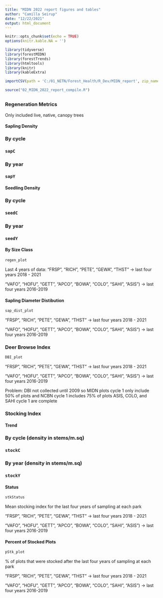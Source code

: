 ```yaml
---
title: "MIDN 2022 report figures and tables"
author: "Camilla Seirup"
date: "12/22/2021"
output: html_document
---
```


```r
knitr::opts_chunk$set(echo = TRUE)
options(knitr.kable.NA = '')
```

```r
library(tidyverse)
library(forestMIDN)
library(forestTrends)
library(htmltools)
library(knitr)
library(kableExtra)
```

```r
importCSV(path = 'C:/01_NETN/Forest_Health/R_Dev/MIDN_report', zip_name = 'MIDN_Forest_20211215.zip')
```

```r
source("02_MIDN_2022_report_compile.R")
```

## {.tabset .tabset-pills}

### Regeneration Metrics {.tabset}
Only included live, native, canopy trees

#### Sapling Density
<h3>By cycle<h3>
```r
sapC
```

<h3>By year<h3>
```r
sapY
```


#### Seedling Density
<h3>By cycle<h3>
```r
seedC
```

<h3>By year<h3>
```r
seedY
```

#### By Size Class
```r
regen_plot
```

Last 4 years of data:
"FRSP", "RICH", "PETE", "GEWA", "THST" -> last four years 2018 - 2021

"VAFO", "HOFU", "GETT", "APCO", "BOWA", "COLO", "SAHI", "ASIS") -> last four years 2016-2019

#### Sapling Diameter Distibution
```r
sap_dist_plot
```


"FRSP", "RICH", "PETE", "GEWA", "THST" -> last four years 2018 - 2021

"VAFO", "HOFU", "GETT", "APCO", "BOWA", "COLO", "SAHI", "ASIS") -> last four years 2016-2019

### Deer Browse Index {.tabset}
```r
DBI_plot
```

"FRSP", "RICH", "PETE", "GEWA", "THST" -> last four years 2018 - 2021

"VAFO", "HOFU", "GETT", "APCO", "BOWA", "COLO", "SAHI", "ASIS") -> last four years 2016-2019

Problem: DBI not collected until 2009 so MIDN plots cycle 1 only include 50% of plots and NCBN cycle 1 includes 75% of plots
ASIS, COLO, and SAHI cycle 1 are complete

### Stocking Index {.tabset}
#### Trend
<h3>By cycle (density in stems/m.sq)<h3>
```r
stockC
```

<h3>By year (density in stems/m.sq)<h3>
```r
stockY
```

#### Status
```r
stkStatus
```

Mean stocking index for the last four years of sampling at each park

"FRSP", "RICH", "PETE", "GEWA", "THST" -> last four years 2018 - 2021

"VAFO", "HOFU", "GETT", "APCO", "BOWA", "COLO", "SAHI", "ASIS") -> last four years 2016-2019

#### Percent of Stocked Plots
```r
pStk_plot
```

% of plots that were stocked after the last four years of sampling at each park

"FRSP", "RICH", "PETE", "GEWA", "THST" -> last four years 2018 - 2021

"VAFO", "HOFU", "GETT", "APCO", "BOWA", "COLO", "SAHI", "ASIS") -> last four years 2016-2019

</div>